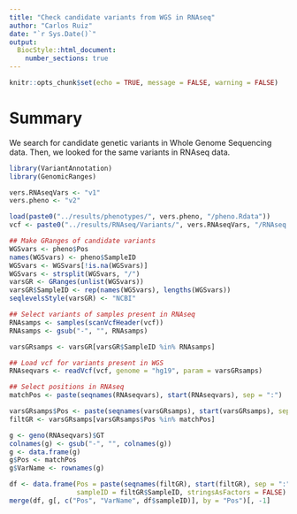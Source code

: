 ```yaml
---
title: "Check candidate variants from WGS in RNAseq"
author: "Carlos Ruiz"
date: "`r Sys.Date()`"
output:
  BiocStyle::html_document:
    number_sections: true
---
```


```r
knitr::opts_chunk$set(echo = TRUE, message = FALSE, warning = FALSE)
```

# Summary

We search for candidate genetic variants in Whole Genome Sequencing data. Then, we looked for the same variants in RNAseq data.

```r
library(VariantAnnotation)
library(GenomicRanges)

vers.RNAseqVars <- "v1"
vers.pheno <- "v2"

load(paste0("../results/phenotypes/", vers.pheno, "/pheno.Rdata"))
vcf <- paste0("../results/RNAseq/Variants/", vers.RNAseqVars, "/RNAseq.vcf.gz")
```



```r
## Make GRanges of candidate variants
WGSvars <- pheno$Pos
names(WGSvars) <- pheno$SampleID
WGSvars <- WGSvars[!is.na(WGSvars)]
WGSvars <- strsplit(WGSvars, "/")
varsGR <- GRanges(unlist(WGSvars))
varsGR$SampleID <- rep(names(WGSvars), lengths(WGSvars))
seqlevelsStyle(varsGR) <- "NCBI"
```

```r
## Select variants of samples present in RNAseq
RNAsamps <- samples(scanVcfHeader(vcf))
RNAsamps <- gsub("-", "", RNAsamps)

varsGRsamps <- varsGR[varsGR$SampleID %in% RNAsamps]

## Load vcf for variants present in WGS
RNAseqvars <- readVcf(vcf, genome = "hg19", param = varsGRsamps)

## Select positions in RNAseq
matchPos <- paste(seqnames(RNAseqvars), start(RNAseqvars), sep = ":")

varsGRsamps$Pos <- paste(seqnames(varsGRsamps), start(varsGRsamps), sep = ":")
filtGR <- varsGRsamps[varsGRsamps$Pos %in% matchPos]

g <- geno(RNAseqvars)$GT
colnames(g) <- gsub("-", "", colnames(g))
g <- data.frame(g)
g$Pos <- matchPos
g$VarName <- rownames(g)

df <- data.frame(Pos = paste(seqnames(filtGR), start(filtGR), sep = ":"),
                 sampleID = filtGR$SampleID, stringsAsFactors = FALSE)
merge(df, g[, c("Pos", "VarName", df$sampleID)], by = "Pos")[, -1]
```

